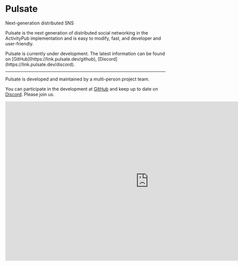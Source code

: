 
<style jsx global>{`
  body {
    background-image: radial-gradient(#ddd 2px, transparent 0),
    radial-gradient(#ddd 2px, transparent 0);
    background-position: 0 0, 40px 40px;
    background-size: 80px 80px;
    text-align: center;
  }
  .dark body {
    background-color: #0E1215;
    background-image:
      radial-gradient(#333 2px, transparent 0),
      radial-gradient(#333 2px, transparent 0),
      linear-gradient(to top right, #000000, #001a33);
    background-size: 40px 40px, 40px 40px, 100% 100%;
    background-position: 0 0, 20px 20px, 0 0;
    background-repeat: repeat, repeat, no-repeat;
  }
`}</style>

# Pulsate

<div className={style.heading}>
  <p>Next-generation distributed SNS</p>
</div>

Pulsate is the next generation of distributed social networking in the ActivityPub implementation and is easy to modify, fast, and developer and user-friendly.

<div className={style.nav}>
  <Callout type={"warning"}>
    Pulsate is currently under development. The latest information can be found on [GitHub](https://link.pulsate.dev/github), [Discord](https://link.pulsate.dev/discord).
  </Callout>
</div>

<div className={style.nav}>
  <Navigation />
</div>

---

Pulsate is developed and maintained by a multi-person project team.

You can participate in the development at [GitHub](https://link.pulsate.dev/github) and keep up to date on [Discord](https://link.pulsate.dev/discord). Please join us.

<div style={{ display: "flex", justifyContent: "center", marginTop: 30 }}>
  <iframe src="https://discord.com/widget?id=1155472831744856164&theme=dark" width="900" height="500" allowTransparency="true" frameBorder="0" sandbox="allow-popups allow-popups-to-escape-sandbox allow-same-origin allow-scripts"></iframe>
</div>
